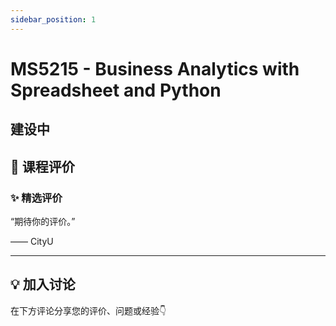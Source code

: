 ```yaml
---
sidebar_position: 1
---
```



# MS5215 - Business Analytics with Spreadsheet and Python

## 建设中

## **💬 课程评价**

### ✨ **精选评价**
<div className={commentStyles.commentBox}>
    <p className={commentStyles.commentText}>
        “期待你的评价。”
    </p>
    <p className={commentStyles.commentAuthor}>—— CityU</p>
</div>

---

## **💡 加入讨论**

在下方评论分享您的评价、问题或经验👇
<Utterances />
